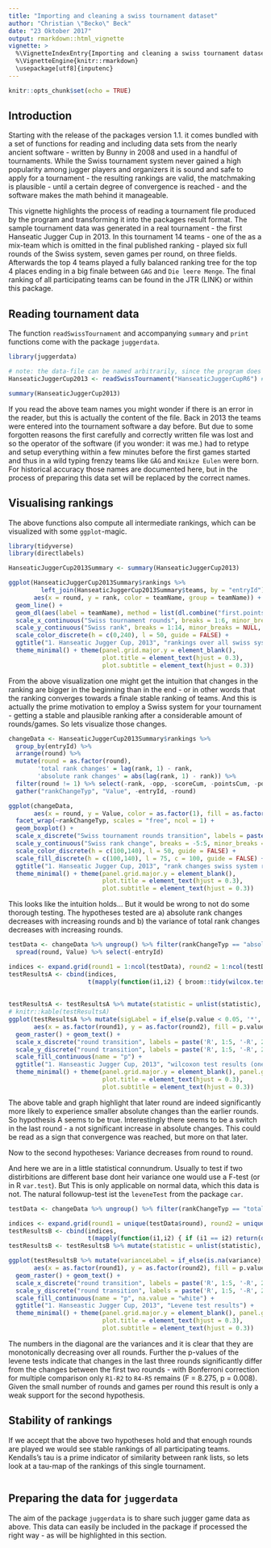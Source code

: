 ```yaml
---
title: "Importing and cleaning a swiss tournament dataset"
author: "Christian \"Becko\" Beck"
date: "23 Oktober 2017"
output: rmarkdown::html_vignette
vignette: >
  %\VignetteIndexEntry{Importing and cleaning a swiss tournament dataset}
  %\VignetteEngine{knitr::rmarkdown}
  \usepackage[utf8]{inputenc}
---
```


```r
knitr::opts_chunk$set(echo = TRUE)
```

## Introduction

Starting with the release of the packages version 1.1. it comes bundled with a set of functions for reading and including data sets from the nearly ancient software - written by Bunny in 2008 and used in a handful of tournaments. While the Swiss tournament system never gained a high popularity among jugger players and organizers it is sound and safe to apply for a tournament - the resulting rankings are valid, the matchmaking is plausible - until a certain degree of convergence is reached - and the software makes the math behind it manageable.

This vignette highlights the process of reading a tournament file produced by the program and transforming it into the packages result format. The sample tournament data was generated in a real tournament - the first Hanseatic Jugger Cup in 2013. In this tournament 14 teams - one of the as a mix-team which is omitted in the final published ranking - played six full rounds of the Swiss system, seven games per round, on three fields. Afterwards the top 4 teams played a fully balanced ranking tree for the top 4 places ending in a big finale between `GAG` and `Die leere Menge`. The final ranking of all participating teams can be found in the JTR (LINK) or within this package.

## Reading tournament data

The function `readSwissTournament` and accompanying `summary` and `print` functions come with the package `juggerdata`.

```r
library(juggerdata)

# note: the data-file can be named arbitrarily, since the program does not enforce any file endings
HanseaticJuggerCup2013 <- readSwissTournament("HanseaticJuggerCupR6") # R6 stands for round 6

summary(HanseaticJuggerCup2013)

```

If you read the above team names you might wonder if there is an error in the reader, but this is actually the content of the file. Back in 2013 the teams were entered into the tournament software a day before. But due to some forgotten reasons the first carefully and correctly written file was lost and so the operator of the software (if you wonder: it was me.) had to retype and setup everything within a few minutes before the first games started and thus in a wild typing frenzy teams like `GÄG` and `Kmikze Eulen` were born. For historical accuracy those names are documented here, but in the process of preparing this data set will be replaced by the correct names.

## Visualising rankings

The above functions also compute all intermediate rankings, which can be visualized with some `ggplot`-magic.

```r
library(tidyverse)
library(directlabels)

HanseaticJuggerCup2013Summary <- summary(HanseaticJuggerCup2013)

ggplot(HanseaticJuggerCup2013Summary$rankings %>%
         left_join(HanseaticJuggerCup2013Summary$teams, by = "entryId"),
       aes(x = round, y = rank, color = teamName, group = teamName)) +
  geom_line() +
  geom_dl(aes(label = teamName), method = list(dl.combine("first.points", "last.points"), cex = 0.8)) +
  scale_x_continuous("Swiss tournament rounds", breaks = 1:6, minor_breaks = NULL, labels = paste('R', 1:6, sep = ''), limits = c(0,7)) +
  scale_y_continuous("Swiss rank", breaks = 1:14, minor_breaks = NULL, trans = "reverse", position = "right") +
  scale_color_discrete(h = c(0,240), l = 50, guide = FALSE) +
  ggtitle("1. Hanseatic Jugger Cup, 2013", "rankings over all swiss system rounds") +
  theme_minimal() + theme(panel.grid.major.y = element_blank(),
                          plot.title = element_text(hjust = 0.3),
                          plot.subtitle = element_text(hjust = 0.3))

```

From the above visualization one might get the intuition that changes in the ranking are bigger in the beginning than in the end - or in other words that the ranking converges towards a finale stable ranking of teams. And this is actually the prime motivation to employ a Swiss system for your tournament - getting a stable and plausible ranking after a considerable amount of rounds/games. So lets visualize those changes.

```r
changeData <- HanseaticJuggerCup2013Summary$rankings %>% 
  group_by(entryId) %>%
  arrange(round) %>%
  mutate(round = as.factor(round),
        'total rank changes' = lag(rank, 1) - rank,
        'absolute rank changes' = abs(lag(rank, 1) - rank)) %>%
  filter(round != 1) %>% select(-rank, -opp, -scoreCum, -pointsCum, -pointsDiffCum, -BHZ) %>%
  gather("rankChangeTyp", "Value", -entryId, -round)

ggplot(changeData,
       aes(x = round, y = Value, color = as.factor(1), fill = as.factor(1))) +
  facet_wrap(~rankChangeTyp, scales = "free", ncol = 1) +
  geom_boxplot() +
  scale_x_discrete("Swiss tournament rounds transition", labels = paste('R', 1:5, '-R', 2:6, sep = '')) +
  scale_y_continuous("Swiss rank change", breaks = -5:5, minor_breaks = NULL, position = "left") +
  scale_color_discrete(h = c(100,140), l = 50, guide = FALSE) +
  scale_fill_discrete(h = c(100,140), l = 75, c = 100, guide = FALSE) +
  ggtitle("1. Hanseatic Jugger Cup, 2013", "rank changes swiss system rounds") +
  theme_minimal() + theme(panel.grid.major.y = element_blank(),
                          plot.title = element_text(hjust = 0.3),
                          plot.subtitle = element_text(hjust = 0.3))

```

This looks like the intuition holds... But it would be wrong to not do some thorough testing. The hypotheses tested are a) absolute rank changes decreases with increasing rounds and b) the variance of total rank changes decreases with increasing rounds.

```r
testData <- changeData %>% ungroup() %>% filter(rankChangeTyp == "absolute rank changes") %>% select(entryId, round, Value) %>%
  spread(round, Value) %>% select(-entryId)

indices <- expand.grid(round1 = 1:ncol(testData), round2 = 1:ncol(testData))
testResultsA <- cbind(indices,
                      t(mapply(function(i1,i2) { broom::tidy(wilcox.test(x = as.numeric(testData[[i1]]),
                                                                         y = as.numeric(testData[[i2]]),
                                                                         alternative = "less")) }, indices[[1]], indices[[2]])[1:2,]))
testResultsA <- testResultsA %>% mutate(statistic = unlist(statistic), p.value = unlist(p.value))
# knitr::kable(testResultsA)
ggplot(testResultsA %>% mutate(sigLabel = if_else(p.value < 0.05, '*', '')),
       aes(x = as.factor(round1), y = as.factor(round2), fill = p.value, label = sigLabel)) +
  geom_raster() + geom_text() +
  scale_x_discrete("round transition", labels = paste('R', 1:5, '-R', 2:6, sep = '')) +
  scale_y_discrete("round transition", labels = paste('R', 1:5, '-R', 2:6, sep = '')) +
  scale_fill_continuous(name = "p") +
  ggtitle("1. Hanseastic Jugger Cup, 2013", "wilcoxon test results (one-sided)") +
  theme_minimal() + theme(panel.grid.major.y = element_blank(), panel.grid.major.x = element_blank(),
                          plot.title = element_text(hjust = 0.3),
                          plot.subtitle = element_text(hjust = 0.3))
```

The above table and graph highlight that later round are indeed significantly more likely to experience smaller absolute changes than the earlier rounds. So hypothesis A seems to be true. Interestingly there seems to be a switch in the last round - a not significant increase in absolute changes. This could be read as a sign that convergence was reached, but more on that later.

Now to the second hypotheses: Variance decreases from round to round.

And here we are in a little statistical connundrum. Usually to test if two distirbitions are different base dont heir variance one would use a F-test (or in R `var.test`). But This is only applicable on normal data, which this data is not. The natural followup-test ist the `leveneTest` from the package `car`.

```r
testData <- changeData %>% ungroup() %>% filter(rankChangeTyp == "total rank changes") %>% select(round, Value)

indices <- expand.grid(round1 = unique(testData$round), round2 = unique(testData$round))
testResultsB <- cbind(indices,
                      t(mapply(function(i1,i2) { if (i1 == i2) return(data_frame(statistic = NA, p.value = NA, variance = var(testData %>% filter(round == i1))[2,2])) else cbind(broom::tidy(car::leveneTest(Value ~ round, testData %>% filter(round %in% c(i1,i2))))[1,3:4], variance = NA) }, indices[[1]], indices[[2]])))
testResultsB <- testResultsB %>% mutate(statistic = unlist(statistic), p.value = unlist(p.value), variance = unlist(variance))

ggplot(testResultsB %>% mutate(varianceLabel = if_else(is.na(variance), if_else(p.value < 0.05, '*', ''), paste("var = ", format(variance, digits = 3)) )),
       aes(x = as.factor(round1), y = as.factor(round2), fill = p.value, label = varianceLabel)) +
  geom_raster() + geom_text() +
  scale_x_discrete("round transition", labels = paste('R', 1:5, '-R', 2:6, sep = '')) +
  scale_y_discrete("round transition", labels = paste('R', 1:5, '-R', 2:6, sep = '')) +
  scale_fill_continuous(name = "p", na.value = "white") +
  ggtitle("1. Hanseastic Jugger Cup, 2013", "Levene test results") +
  theme_minimal() + theme(panel.grid.major.y = element_blank(), panel.grid.major.x = element_blank(),
                          plot.title = element_text(hjust = 0.3),
                          plot.subtitle = element_text(hjust = 0.3))

```

The numbers in the diagonal are the variances and it is clear that they are monotonically decreasing over all rounds. Further the p-values of the levene tests indicate that changes in the last three rounds significantly differ from the changes between the first two rounds - with Bonferroni correction for multiple comparison only `R1-R2` to `R4-R5` remains (F = 8.275, p = 0.008). Given the small number of rounds and games per round this result is only a weak support for the second hypothesis.

## Stability of rankings

If we accept that the above two hypotheses hold and that enough rounds are played we would see stable rankings of all participating teams. Kendalls's tau is a prime indicator of similarity between rank lists, so lets look at a tau-map of the rankings of this single tournament.

```r

```


## Preparing the data for `juggerdata`

The aim of the package `juggerdata` is to share such jugger game data as above. This data can easily be included in the package if processed the right way - as will be highlighted in this section.

```r

```

